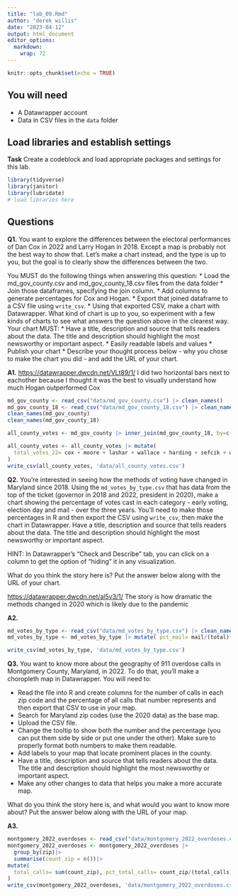 ```yaml
---
title: "lab_09.Rmd"
author: "derek willis"
date: "2023-04-12"
output: html_document
editor_options: 
  markdown: 
    wrap: 72
---
```


```r
knitr::opts_chunk$set(echo = TRUE)
```

## You will need

-   A Datawrapper account
-   Data in CSV files in the `data` folder

## Load libraries and establish settings

**Task** Create a codeblock and load appropriate packages and settings
for this lab.

```r
library(tidyverse)
library(janitor)
library(lubridate)
# load libraries here
```

## Questions

**Q1.** You want to explore the differences between the electoral
performances of Dan Cox in 2022 and Larry Hogan in 2018. Except a map is
probably not the best way to show that. Let's make a chart instead, and
the type is up to you, but the goal is to clearly show the differences
between the two.

You MUST do the following things when answering this question: \* Load
the md_gov_county.csv and md_gov_county_18.csv files from the data
folder \* Join those dataframes, specifying the join column. \* Add
columns to generate percentages for Cox and Hogan. \* Export that joined
dataframe to a CSV file using `write_csv`. \* Using that exported CSV,
make a chart with Datawrapper. What kind of chart is up to you, so
experiment with a few kinds of charts to see what answers the question
above in the clearest way. Your chart MUST: \* Have a title, description
and source that tells readers about the data. The title and description
should highlight the most newsworthy or important aspect. \* Easily
readable labels and values \* Publish your chart \* Describe your
thought process below - why you chose to make the chart you did - and
add the URL of your chart.

**A1.** <https://datawrapper.dwcdn.net/VLt89/1/> I did two horizontal
bars next to eachother because I thought it was the best to visually
understand how much Hogan outperformed Cox

```r
md_gov_county <- read_csv("data/md_gov_county.csv") |> clean_names()
md_gov_county_18 <- read_csv("data/md_gov_county_18.csv") |> clean_names()
clean_names(md_gov_county) 
clean_names(md_gov_county_18)

all_county_votes <- md_gov_county |> inner_join(md_gov_county_18, by=c('geoid', 'county'))

all_county_votes <- all_county_votes |> mutate(
  total_votes_22= cox + moore + lashar + wallace + harding + sefcik + write_ins.x, cox_pct= cox/(total_votes_22)*100, total_votes_18 = hogan + jealous + quinn + schlakman + write_ins.y, hogan_pct = hogan/(total_votes_18)*100
)
write_csv(all_county_votes, 'data/all_county_votes.csv')
```

**Q2.** You're interested in seeing how the methods of voting have
changed in Maryland since 2018. Using the `md_votes_by_type.csv` that
has data from the top of the ticket (governor in 2018 and 2022,
president in 2020), make a chart showing the percentage of votes cast in
each category - early voting, election day and mail - over the three
years. You'll need to make those percentages in R and then export the
CSV using `write_csv`, then make the chart in Datawrapper. Have a title,
description and source that tells readers about the data. The title and
description should highlight the most newsworthy or important aspect.

HINT: In Datawrapper's "Check and Describe" tab, you can click on a
column to get the option of "hiding" it in any visualization.

What do you think the story here is? Put the answer below along with the
URL of your chart.

<https://datawrapper.dwcdn.net/al5v3/1/> The story is how dramatic the
methods changed in 2020 which is likely due to the pandemic

**A2.**

```r
md_votes_by_type <- read_csv("data/md_votes_by_type.csv") |> clean_names()
md_votes_by_type <- md_votes_by_type |> mutate( pct_mail= mail/(total)*100, pct_election_day= election_day/(total)*100, pct_early= early/(total)*100)

write_csv(md_votes_by_type, 'data/md_votes_by_type.csv')
```

**Q3.** You want to know more about the geography of 911 overdose calls
in Montgomery County, Maryland, in 2022. To do that, you'll make a
choropleth map in Datawrapper. You will need to:

-   Read the file into R and create columns for the number of calls in
    each zip code and the percentage of all calls that number represents
    and then export that CSV to use in your map.
-   Search for Maryland zip codes (use the 2020 data) as the base map.
-   Upload the CSV file.
-   Change the tooltip to show both the number and the percentage (you
    can put them side by side or put one under the other). Make sure to
    properly format both numbers to make them readable.
-   Add labels to your map that locate prominent places in the county.
-   Have a title, description and source that tells readers about the
    data. The title and description should highlight the most newsworthy
    or important aspect.
-   Make any other changes to data that helps you make a more accurate
    map.

What do you think the story here is, and what would you want to know
more about? Put the answer below along with the URL of your map.

**A3.**

```r
montgomery_2022_overdoses <- read_csv("data/montgomery_2022_overdoses.csv") |> clean_names()
montgomery_2022_overdoses <- montgomery_2022_overdoses |>  
  group_by(zip)|>
  summarise(count_zip = n())|>
mutate(
  total_calls= sum(count_zip), pct_total_calls= count_zip/(total_calls)*100
)
write_csv(montgomery_2022_overdoses, 'data/montgomery_2022_overdoses.csv')
```
